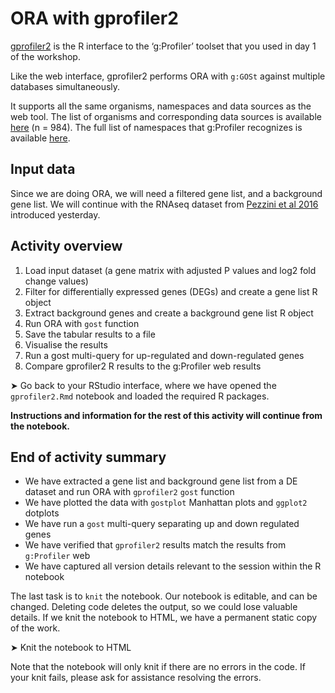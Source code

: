 # ORA with gprofiler2

[gprofiler2](https://cran.r-project.org/web/packages/gprofiler2/index.html) is the R interface to the 'g:Profiler' toolset that you used in day 1 of the workshop.

Like the web interface, gprofiler2 performs ORA with `g:GOSt` against multiple databases simultaneously. 

It supports all the same organisms, namespaces and data sources as the web tool. The list of organisms and corresponding data sources is available [here](https://biit.cs.ut.ee/gprofiler/page/organism-list) (n = 984). 
The full list of namespaces that g:Profiler recognizes is available [here](https://biit.cs.ut.ee/gprofiler/page/namespaces-list). 

## Input data 

Since we are doing ORA, we will need a filtered gene list, and a background gene list. We will continue with the RNAseq dataset from [Pezzini et al 2016](https://link.springer.com/article/10.1007/s10571-016-0403-y) introduced yesterday. 

## Activity overview

1. Load input dataset (a gene matrix with adjusted P values and log2 fold change values) 
2. Filter for differentially expressed genes (DEGs) and create a gene list R object
3. Extract background genes and create a background gene list R object
4. Run ORA with `gost` function
5. Save the tabular results to a file
6. Visualise the results 
7. Run a gost multi-query for up-regulated and down-regulated genes
8. Compare gprofiler2 R results to the g:Profiler web results

&#x27A4; Go back to your RStudio interface, where we have opened the `gprofiler2.Rmd` notebook and loaded the required R packages. 

**Instructions and information for the rest of this activity will continue from the notebook.**


## End of activity summary

- We have extracted a gene list and background gene list from a DE dataset and run ORA with `gprofiler2` `gost` function
- We have plotted the data with `gostplot` Manhattan plots and `ggplot2` dotplots
- We have run a `gost` multi-query separating up and down regulated genes
- We have verified that `gprofiler2` results match the results from `g:Profiler` web
- We have captured all version details relevant to the session within the R notebook

The last task is to `knit` the notebook. Our notebook is editable, and can be changed. Deleting code deletes the output, so we could lose valuable details. If we knit the notebook to HTML, we have a permanent static copy of the work. 

&#x27A4; Knit the notebook to HTML

Note that the notebook will only knit if there are no errors in the code. If your knit fails, please ask for assistance resolving the errors. 


